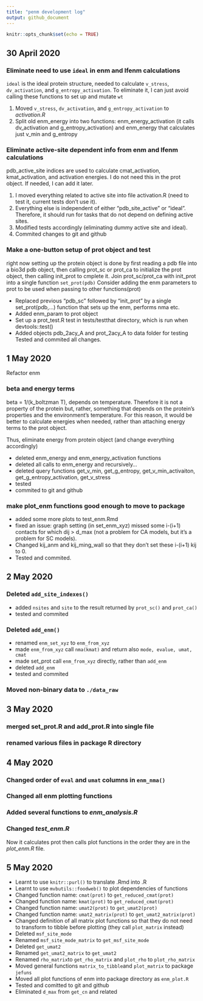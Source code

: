 ```yaml
---
title: "penm development log"
output: github_document
---
```


```r
knitr::opts_chunk$set(echo = TRUE)
```


## 30 April 2020

### Eliminate need to use  `ideal` in enm and lfenm calculations

`ideal` is the ideal protein structure, needed to calculate `v_stress`, `dv_activation`, and `g_entropy_activation`.
To eliminate it, I can just avoid calling these functions to set up and mutate `wt`

1. Moved  `v_stress`, `dv_activation`, and `g_entropy_activation` to *activation.R*
2. Split old enm_energy into two functions: enm_energy_activation (it calls dv_activation and g_entropy_activation) and enm_energy that calculates just v_min and g_entropy


### Eliminate active-site dependent info from enm and lfenm calculations

pdb_active_site indices are used to calculate cmat_activation, kmat_activation, and activation energies. I do not need this in the prot object. If needed, I can add it later. 

1. I moved everything related to active site into file activation.R (need to test it, current tests don't use it).
2. Everything else is independent of either "pdb_site_active" or "ideal". Therefore, it should run for tasks that do not depend on defining active sites.
3. Modified tests accordingly (eliminating dummy active site and ideal).
4. Commited changes to git and github

### Make a one-button setup of prot object and test


right now setting up the protein object is done by first reading a pdb file into a bio3d pdb object, then calling prot_sc or prot_ca to initialize the prot object, then calling init_prot to cmplete it. Join prot_sc/prot_ca with init_prot into a single function `set_prot(pdb)` 
Consider adding the enm parameters to prot to be used when passing to other functions(prot)

- Replaced previous "pdb_sc" followed by "init_prot" by a single set_prot(pdb,...) function that sets up the enm, performs nma etc. 
- Added enm_param to prot object
- Set up a prot_test.R test in tests/testthat directory, which is run when devtools::test()
- Added objects pdb_2acy_A and prot_2acy_A to data folder for testing
Tested and commited all changes.

## 1  May  2020

Refactor enm

### beta and energy terms

beta = 1/(k_boltzman T), depends on temperature. Therefore it is not a property of the protein but, rather, something that depends on the protein's properties and the environment's temperature. For this reason, it would be better to calculate energies when needed, rather than attaching energy terms to the prot object.

Thus, eliminate energy from protein object (and change everything accordingly)

- deleted enm_energy and enm_energy_activation functions
- deleted all calls to enm_energy and recursively...
- deleted query functions get_v_min, get_g_entropy, get_v_min_activaiton, get_g_entropy_activation, get_v_stress
- tested
- commited to git and github



### make plot_enm functions good enough to move to package

- added some more plots to test_enm.Rmd
- fixed an issue: graph setting (in set_enm_xyz) missed some i-(i+1) contacts for which dij > d_max (not a problem for CA models, but it's a problem for SC models). 
- Changed kij_anm and kij_ming_wall so that they don't set these i-(i+1) kij to 0.
- Tested and commited.


## 2 May 2020

### Deleted `add_site_indexes()`

- added `nsites` and `site` to the result returned by `prot_sc()` and `prot_ca()` 
- tested and commited

### Deleted `add_enm()`

- renamed `enm_set_xyz` to `enm_from_xyz`
- made `enm_from_xyz` call `nma(kmat)` and return also `mode, evalue, umat, cmat`
- made set_prot call `enm_from_xyz` directly, rather than `add_enm`
- deleted `add_enm`
- tested and commited


### Moved non-binary data to `./data_raw`



## 3 May 2020

### merged set_prot.R and add_prot.R into single file 

### renamed various files in package R directory


## 4 May 2020

### Changed order of `eval` and `umat` columns in `enm_nma()`

### Changed all enm plotting functions

### Added several functions to *enm_analysis.R*

### Changed *test_enm.R*

Now it calculates prot then calls plot functions in the order they are in the *plot_enm.R* file.

## 5 May 2020

- Learnt to use `knitr::purl()` to translate .Rmd into .R
- Learnt to use `mvbutils::foodweb()` to plot dependencies of functions
- Changed function name: `cmat(prot)` to `get_reduced_cmat(prot)`
- Changed function name: `kmat(prot)` to `get_reduced_cmat(prot)`
- Changed function name: `umat2(prot)` to `get_umat2(prot)`
- Changed function name: `umat2_matrix(prot)` to `get_umat2_matrix(prot)`
- Changed definition of all matrix plot functions so that they do not need to transform to tibble before plotting (they call `plot_matrix` instead)
- Deleted `msf_site_mode`
- Renamed `msf_site_mode_matrix` to `get_msf_site_mode`
- Deleted `get_umat2`
- Renamed `get_umat2_matrix` to `get_umat2`
- Renamed `rho_matrix`to `get_rho_matrix` and `plot_rho` to `plot_rho_matrix`
- Moved general functions `matrix_to_tibble`and `plot_matrix` to package `jefuns` 
- Moved all plot functions of enm into package directory as `enm_plot.R`
- Tested and comitted to git and github
- Eliminated `d_max` from `get_cn` and related














